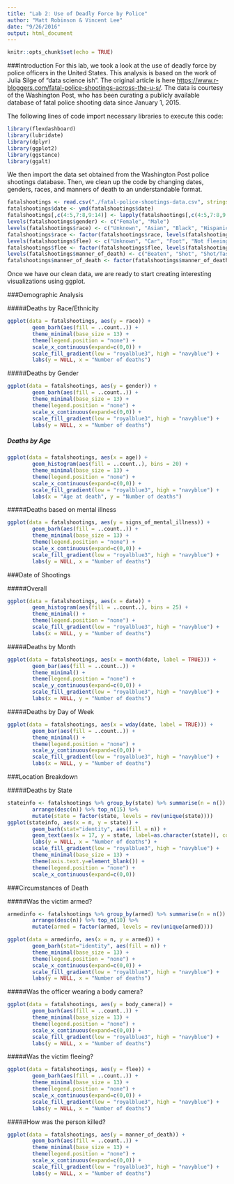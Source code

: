```yaml
---
title: "Lab 2: Use of Deadly Force by Police"
author: "Matt Robinson & Vincent Lee"
date: "9/26/2016"
output: html_document
---
```


```r
knitr::opts_chunk$set(echo = TRUE)
```

###Introduction
For this lab, we took a look at the use of deadly force by police officers in the United States. This analysis is based on the work of Julia Silge of "data science ish". The original article is here <https://www.r-bloggers.com/fatal-police-shootings-across-the-u-s/>. The data is courtesy of the Washington Post, who has been curating a publicly available database of fatal police shooting data since January 1, 2015. 

The following lines of code import necessary libraries to execute this code:

```r
library(flexdashboard)
library(lubridate)
library(dplyr)
library(ggplot2)
library(ggstance)
library(ggalt)
```

We then import the data set obtained from the Washington Post police shootings database. Then, we clean up the code by changing dates, genders, races, and manners of death to an understandable format.

```r
fatalshootings <- read.csv("./fatal-police-shootings-data.csv", stringsAsFactors = FALSE)
fatalshootings$date <- ymd(fatalshootings$date)
fatalshootings[,c(4:5,7:8,9:14)] <- lapply(fatalshootings[,c(4:5,7:8,9:14)], as.factor)
levels(fatalshootings$gender) <- c("Female", "Male")
levels(fatalshootings$race) <- c("Unknown", "Asian", "Black", "Hispanic", "Unknown", "Other", "White")
fatalshootings$race <- factor(fatalshootings$race, levels(fatalshootings$race)[c(5,2,1,4,3,6)])
levels(fatalshootings$flee) <- c("Unknown", "Car", "Foot", "Not fleeing", "Other")
fatalshootings$flee <- factor(fatalshootings$flee, levels(fatalshootings$flee)[c(1,5,3,2,4)])
levels(fatalshootings$manner_of_death) <- c("Beaten", "Shot", "Shot/Tasered")
fatalshootings$manner_of_death <- factor(fatalshootings$manner_of_death, levels(fatalshootings$manner_of_death)[c(1,3,2)])
```

Once we have our clean data, we are ready to start creating interesting visualizations using ggplot.

###Demographic Analysis

#####Deaths by Race/Ethnicity
```r
ggplot(data = fatalshootings, aes(y = race)) + 
        geom_barh(aes(fill = ..count..)) +
        theme_minimal(base_size = 13) +
        theme(legend.position = "none") +
        scale_x_continuous(expand=c(0,0)) +
        scale_fill_gradient(low = "royalblue3", high = "navyblue") +
        labs(y = NULL, x = "Number of deaths")
```

#####Deaths by Gender
```r
ggplot(data = fatalshootings, aes(y = gender)) + 
        geom_barh(aes(fill = ..count..)) +
        theme_minimal(base_size = 13) +
        theme(legend.position = "none") +
        scale_x_continuous(expand=c(0,0)) +
        scale_fill_gradient(low = "royalblue3", high = "navyblue") +
        labs(y = NULL, x = "Number of deaths")
```

##### Deaths by Age
```r
ggplot(data = fatalshootings, aes(x = age)) + 
        geom_histogram(aes(fill = ..count..), bins = 20) +
        theme_minimal(base_size = 13) +
        theme(legend.position = "none") +
        scale_x_continuous(expand=c(0,0)) +
        scale_fill_gradient(low = "royalblue3", high = "navyblue") +
        labs(x = "Age at death", y = "Number of deaths")
```

#####Deaths based on mental illness
```r
ggplot(data = fatalshootings, aes(y = signs_of_mental_illness)) + 
        geom_barh(aes(fill = ..count..)) +
        theme_minimal(base_size = 13) +
        theme(legend.position = "none") +
        scale_x_continuous(expand=c(0,0)) +
        scale_fill_gradient(low = "royalblue3", high = "navyblue") +
        labs(y = NULL, x = "Number of deaths")
```

###Date of Shootings

#####Overall
```r
ggplot(data = fatalshootings, aes(x = date)) + 
        geom_histogram(aes(fill = ..count..), bins = 25) +
        theme_minimal() +
        theme(legend.position = "none") +
        scale_fill_gradient(low = "royalblue3", high = "navyblue") +
        labs(x = NULL, y = "Number of deaths")
```

#####Deaths by Month
```r
ggplot(data = fatalshootings, aes(x = month(date, label = TRUE))) + 
        geom_bar(aes(fill = ..count..)) +
        theme_minimal() +
        theme(legend.position = "none") +
        scale_y_continuous(expand=c(0,0)) +
        scale_fill_gradient(low = "royalblue3", high = "navyblue") +
        labs(x = NULL, y = "Number of deaths")
```

#####Deaths by Day of Week
```r
ggplot(data = fatalshootings, aes(x = wday(date, label = TRUE))) + 
        geom_bar(aes(fill = ..count..)) +
        theme_minimal() +
        theme(legend.position = "none") +
        scale_y_continuous(expand=c(0,0)) +
        scale_fill_gradient(low = "royalblue3", high = "navyblue") +
        labs(x = NULL, y = "Number of deaths")
```

###Location Breakdown

#####Deaths by State
```r
stateinfo <- fatalshootings %>% group_by(state) %>% summarise(n = n()) %>% 
        arrange(desc(n)) %>% top_n(15) %>% 
        mutate(state = factor(state, levels = rev(unique(state))))
ggplot(stateinfo, aes(x = n, y = state)) +
        geom_barh(stat="identity", aes(fill = n)) +
        geom_text(aes(x = 17, y = state, label=as.character(state)), color="white", size=4) +
        labs(y = NULL, x = "Number of deaths") +
        scale_fill_gradient(low = "royalblue3", high = "navyblue") +
        theme_minimal(base_size = 13) +
        theme(axis.text.y=element_blank()) +
        theme(legend.position = "none") +
        scale_x_continuous(expand=c(0,0))
```

###Circumstances of Death

#####Was the victim armed?
```r
armedinfo <- fatalshootings %>% group_by(armed) %>% summarise(n = n()) %>% 
        arrange(desc(n)) %>% top_n(10) %>% 
        mutate(armed = factor(armed, levels = rev(unique(armed))))

ggplot(data = armedinfo, aes(x = n, y = armed)) + 
        geom_barh(stat="identity", aes(fill = n)) +
        theme_minimal(base_size = 13) +
        theme(legend.position = "none") +
        scale_x_continuous(expand=c(0,0)) +
        scale_fill_gradient(low = "royalblue3", high = "navyblue") +
        labs(y = NULL, x = "Number of deaths")
```


#####Was the officer wearing a body camera?
```r
ggplot(data = fatalshootings, aes(y = body_camera)) + 
        geom_barh(aes(fill = ..count..)) +
        theme_minimal(base_size = 13) +
        theme(legend.position = "none") +
        scale_x_continuous(expand=c(0,0)) +
        scale_fill_gradient(low = "royalblue3", high = "navyblue") +
        labs(y = NULL, x = "Number of deaths")
```


#####Was the victim fleeing?
```r
ggplot(data = fatalshootings, aes(y = flee)) + 
        geom_barh(aes(fill = ..count..)) +
        theme_minimal(base_size = 13) +
        theme(legend.position = "none") +
        scale_x_continuous(expand=c(0,0)) +
        scale_fill_gradient(low = "royalblue3", high = "navyblue") +
        labs(y = NULL, x = "Number of deaths")
```

#####How was the person killed?
```r
ggplot(data = fatalshootings, aes(y = manner_of_death)) + 
        geom_barh(aes(fill = ..count..)) +
        theme_minimal(base_size = 13) +
        theme(legend.position = "none") +
        scale_x_continuous(expand=c(0,0)) +
        scale_fill_gradient(low = "royalblue3", high = "navyblue") +
        labs(y = NULL, x = "Number of deaths")
```

